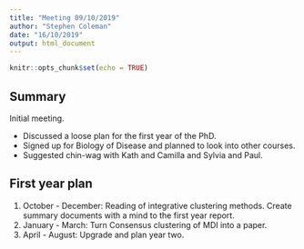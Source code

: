 ```yaml
---
title: "Meeting 09/10/2019"
author: "Stephen Coleman"
date: "16/10/2019"
output: html_document
---
```


```r
knitr::opts_chunk$set(echo = TRUE)
```

## Summary

Initial meeting.

* Discussed a loose plan for the first year of the PhD.
* Signed up for Biology of Disease and planned to look into other courses.
* Suggested chin-wag with Kath and Camilla and Sylvia and Paul.

## First year plan

1. October - December: Reading of integrative clustering methods. Create summary documents with a mind to the first year report.
2. January - March: Turn Consensus clustering of MDI into a paper.
3. April - August: Upgrade and plan year two.

